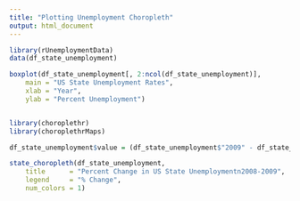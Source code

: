 ```yaml
---
title: "Plotting Unemployment Choropleth"
output: html_document
---
```

```r
library(rUnemploymentData)
data(df_state_unemployment)

boxplot(df_state_unemployment[, 2:ncol(df_state_unemployment)],
    main = "US State Unemployment Rates",
    xlab = "Year",
    ylab = "Percent Unemployment")


library(choroplethr)
library(choroplethrMaps)

df_state_unemployment$value = (df_state_unemployment$"2009" - df_state_unemployment$"2008") / df_state_unemployment$"2008" * 100

state_choropleth(df_state_unemployment, 
    title      = "Percent Change in US State Unemploymentn2008-2009",
    legend     = "% Change",
    num_colors = 1)

```
